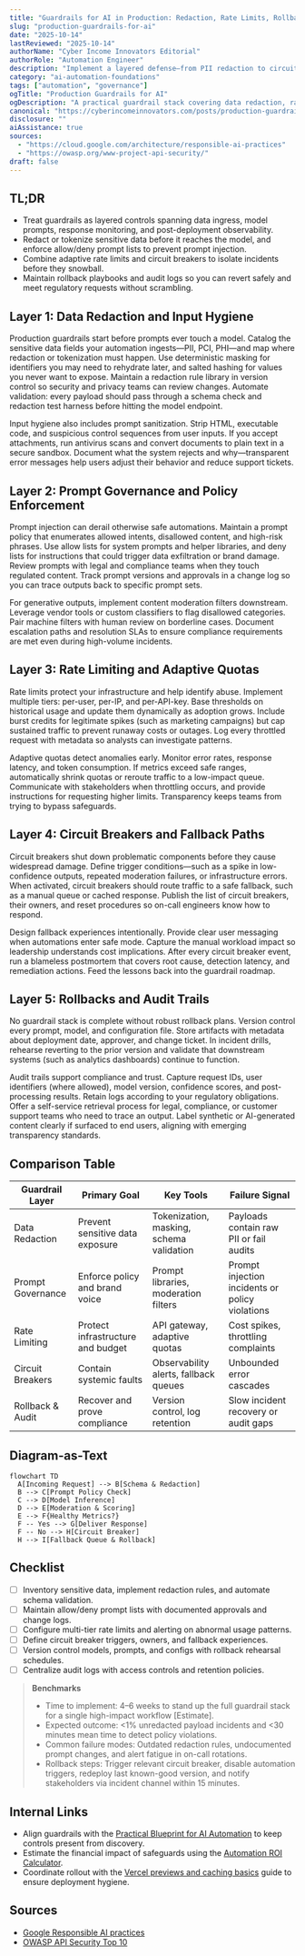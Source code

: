```yaml
---
title: "Guardrails for AI in Production: Redaction, Rate Limits, Rollbacks"
slug: "production-guardrails-for-ai"
date: "2025-10-14"
lastReviewed: "2025-10-14"
authorName: "Cyber Income Innovators Editorial"
authorRole: "Automation Engineer"
description: "Implement a layered defense—from PII redaction to circuit breakers and rollback ladders—to keep AI automations safe in production."
category: "ai-automation-foundations"
tags: ["automation", "governance"]
ogTitle: "Production Guardrails for AI"
ogDescription: "A practical guardrail stack covering data redaction, rate limits, circuit breakers, and audit-ready rollbacks."
canonical: "https://cyberincomeinnovators.com/posts/production-guardrails-for-ai"
disclosure: ""
aiAssistance: true
sources:
  - "https://cloud.google.com/architecture/responsible-ai-practices"
  - "https://owasp.org/www-project-api-security/"
draft: false
---
```


## TL;DR

- Treat guardrails as layered controls spanning data ingress, model prompts, response monitoring, and post-deployment observability.
- Redact or tokenize sensitive data before it reaches the model, and enforce allow/deny prompt lists to prevent prompt injection.
- Combine adaptive rate limits and circuit breakers to isolate incidents before they snowball.
- Maintain rollback playbooks and audit logs so you can revert safely and meet regulatory requests without scrambling.

## Layer 1: Data Redaction and Input Hygiene

Production guardrails start before prompts ever touch a model. Catalog the sensitive data fields your automation ingests—PII, PCI, PHI—and map where redaction or tokenization must happen. Use deterministic masking for identifiers you may need to rehydrate later, and salted hashing for values you never want to expose. Maintain a redaction rule library in version control so security and privacy teams can review changes. Automate validation: every payload should pass through a schema check and redaction test harness before hitting the model endpoint.

Input hygiene also includes prompt sanitization. Strip HTML, executable code, and suspicious control sequences from user inputs. If you accept attachments, run antivirus scans and convert documents to plain text in a secure sandbox. Document what the system rejects and why—transparent error messages help users adjust their behavior and reduce support tickets.

## Layer 2: Prompt Governance and Policy Enforcement

Prompt injection can derail otherwise safe automations. Maintain a prompt policy that enumerates allowed intents, disallowed content, and high-risk phrases. Use allow lists for system prompts and helper libraries, and deny lists for instructions that could trigger data exfiltration or brand damage. Review prompts with legal and compliance teams when they touch regulated content. Track prompt versions and approvals in a change log so you can trace outputs back to specific prompt sets.

For generative outputs, implement content moderation filters downstream. Leverage vendor tools or custom classifiers to flag disallowed categories. Pair machine filters with human review on borderline cases. Document escalation paths and resolution SLAs to ensure compliance requirements are met even during high-volume incidents.

## Layer 3: Rate Limiting and Adaptive Quotas

Rate limits protect your infrastructure and help identify abuse. Implement multiple tiers: per-user, per-IP, and per-API-key. Base thresholds on historical usage and update them dynamically as adoption grows. Include burst credits for legitimate spikes (such as marketing campaigns) but cap sustained traffic to prevent runaway costs or outages. Log every throttled request with metadata so analysts can investigate patterns.

Adaptive quotas detect anomalies early. Monitor error rates, response latency, and token consumption. If metrics exceed safe ranges, automatically shrink quotas or reroute traffic to a low-impact queue. Communicate with stakeholders when throttling occurs, and provide instructions for requesting higher limits. Transparency keeps teams from trying to bypass safeguards.

## Layer 4: Circuit Breakers and Fallback Paths

Circuit breakers shut down problematic components before they cause widespread damage. Define trigger conditions—such as a spike in low-confidence outputs, repeated moderation failures, or infrastructure errors. When activated, circuit breakers should route traffic to a safe fallback, such as a manual queue or cached response. Publish the list of circuit breakers, their owners, and reset procedures so on-call engineers know how to respond.

Design fallback experiences intentionally. Provide clear user messaging when automations enter safe mode. Capture the manual workload impact so leadership understands cost implications. After every circuit breaker event, run a blameless postmortem that covers root cause, detection latency, and remediation actions. Feed the lessons back into the guardrail roadmap.

## Layer 5: Rollbacks and Audit Trails

No guardrail stack is complete without robust rollback plans. Version control every prompt, model, and configuration file. Store artifacts with metadata about deployment date, approver, and change ticket. In incident drills, rehearse reverting to the prior version and validate that downstream systems (such as analytics dashboards) continue to function.

Audit trails support compliance and trust. Capture request IDs, user identifiers (where allowed), model version, confidence scores, and post-processing results. Retain logs according to your regulatory obligations. Offer a self-service retrieval process for legal, compliance, or customer support teams who need to trace an output. Label synthetic or AI-generated content clearly if surfaced to end users, aligning with emerging transparency standards.

## Comparison Table

| Guardrail Layer | Primary Goal | Key Tools | Failure Signal |
| --- | --- | --- | --- |
| Data Redaction | Prevent sensitive data exposure | Tokenization, masking, schema validation | Payloads contain raw PII or fail audits |
| Prompt Governance | Enforce policy and brand voice | Prompt libraries, moderation filters | Prompt injection incidents or policy violations |
| Rate Limiting | Protect infrastructure and budget | API gateway, adaptive quotas | Cost spikes, throttling complaints |
| Circuit Breakers | Contain systemic faults | Observability alerts, fallback queues | Unbounded error cascades |
| Rollback & Audit | Recover and prove compliance | Version control, log retention | Slow incident recovery or audit gaps |

## Diagram-as-Text

```mermaid
flowchart TD
  A[Incoming Request] --> B[Schema & Redaction]
  B --> C[Prompt Policy Check]
  C --> D[Model Inference]
  D --> E[Moderation & Scoring]
  E --> F{Healthy Metrics?}
  F -- Yes --> G[Deliver Response]
  F -- No --> H[Circuit Breaker]
  H --> I[Fallback Queue & Rollback]
```

## Checklist

- [ ] Inventory sensitive data, implement redaction rules, and automate schema validation.
- [ ] Maintain allow/deny prompt lists with documented approvals and change logs.
- [ ] Configure multi-tier rate limits and alerting on abnormal usage patterns.
- [ ] Define circuit breaker triggers, owners, and fallback experiences.
- [ ] Version control models, prompts, and configs with rollback rehearsal schedules.
- [ ] Centralize audit logs with access controls and retention policies.

> **Benchmarks**
> - Time to implement: 4–6 weeks to stand up the full guardrail stack for a single high-impact workflow [Estimate].
> - Expected outcome: <1% unredacted payload incidents and <30 minutes mean time to detect policy violations.
> - Common failure modes: Outdated redaction rules, undocumented prompt changes, and alert fatigue in on-call rotations.
> - Rollback steps: Trigger relevant circuit breaker, disable automation triggers, redeploy last known-good version, and notify stakeholders via incident channel within 15 minutes.

## Internal Links

- Align guardrails with the [Practical Blueprint for AI Automation](./practical-blueprint-first-win.mdx) to keep controls present from discovery.
- Estimate the financial impact of safeguards using the [Automation ROI Calculator](./automation-roi-calculator-simple-model.mdx).
- Coordinate rollout with the [Vercel previews and caching basics](../devops-for-creators/vercel-content-sites-previews-edge-caching.mdx) guide to ensure deployment hygiene.

## Sources

- [Google Responsible AI practices](https://cloud.google.com/architecture/responsible-ai-practices)
- [OWASP API Security Top 10](https://owasp.org/www-project-api-security/)
